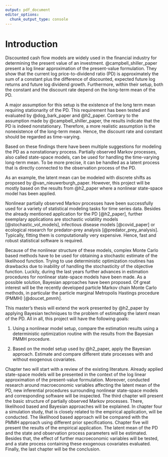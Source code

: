 ```yaml
---
output: pdf_document
editor_options: 
  chunk_output_type: console
---
```


\mainmatter

# Introduction {#intro}

Discounted cash flow models are widely used in the financial industry for determining the present value of an investment. @campbell_shiller_paper present a log linear approximation of the present-value formulation. They show that the current log price-to-dividend ratio (PD) is approximately the sum of a constant plus the difference of discounted, expected future log returns and future log dividend growth. Furthermore, within their setup, both the constant and the discount rate depend on the long-term mean of the PD.

A major assumption for this setup is the existence of the long term mean requiring stationarity of the PD. This requirement has been tested and evaluated by @dog_bark_paper and @h2_paper. Contrary to the assumption made by @campbell_shiller_paper, the results indicate that the PD is indeed nonstationary. Therefore, a more realistic assumption is the nonexistence of the long-term mean. Hence, the discount rate and constant should be regarded as time-varying. 

Based on these findings there have been multiple suggestions for modeling the PD as a nonstationary process. Partially observed Markov processes, also called state-space models, can be used for handling the time-varying long-term mean. To be more precise, it can be handled as a latent process that is directly connected to the observation process of the PD. 

As an example, the latent mean can be modeled with discrete shifts as proposed by @van_nieuwerburgh_paper. However, this project will be mostly based on the results from @h2_paper where a nonlinear state-space model has been applied.

Nonlinear partially observed Markov processes have been successfully used for a variety of statistical modeling tasks for time series data. Besides the already mentioned application for the PD [@h2_paper], further exemplary applications are stochastic volatility models [@stochastic_vol_models], infectious disease models [@covid_paper] or ecological research for predator-prey analysis [@predator_prey_analysis]. Typically, fitting them is computationally very expensive. Hence, fast and robust statistical software is required.

Because of the nonlinear structure of these models, complex Monte Carlo based methods have to be used for obtaining a stochastic estimate of the likelihood function. Trying to use deterministic optimization routines has drawbacks due to inability of handling the stochasticity of the objective function. Luckily, during the last years further advances in estimation procedures for nonlinear state-space models have been made. As a possible solution, Bayesian approaches have been proposed. Of great interest will be the recently developed particle Markov chain Monte Carlo methods, in particular the particle marginal Metropolis Hastings procedure (PMMH) [@doucet_pmmh].

This master's thesis will extend the work presented by @h2_paper by applying Bayesian techniques to the problem of estimating the latent mean of the PD. All in all, this project will have the following goals:

1) Using a nonlinear model setup, compare the estimation results using a deterministic optimization routine with the results from the Bayesian PMMH procedure.

2) Based on the model setup used by @h2_paper, apply the Bayesian approach. Estimate and compare different state processes with and without exogenous covariates.

Chapter two will start with a review of the existing literature. Already applied state-space models will be presented in the context of the log linear approximation of the present-value formulation. Moreover, conducted research around macroeconomic variables affecting the latent mean of the PD, new inferential procedures surrounding nonlinear state-space models and corresponding software will be inspected. The third chapter will present the basic structure of partially observed Markov processes. There, likelihood based and Bayesian approaches will be explained. In chapter four a simulation study, that is closely related to the empirical application, will be conducted. The likelihood based approach will be compared with the PMMH approach using different prior specifications. Chapter five will present the results of the empirical application. The latent mean of the PD and the state and observation process parameters will be estimated. Besides that, the effect of further macroeconomic variables will be tested, and a state process containing these exogenous covariates evaluated. Finally, the last chapter will be the conclusion.
